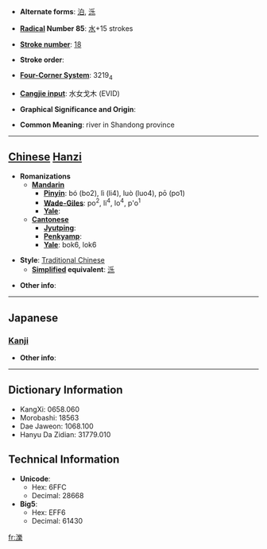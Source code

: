 * '''Alternate forms''': [[泊]], [[泺]]

* '''[[Wiktionary:Chinese radical index| Radical]] Number 85''': [[Wiktionary:Chinese radical index 水|水]]+15 strokes

* '''[[Wiktionary:Chinese total strokes index|Stroke number]]''': [[Wiktionary:Chinese total strokes index 18|18]]

* '''Stroke order''': 

* '''[[Wiktionary:Chinese four corner index|Four-Corner System]]''': 3219<sub>4</sub>

* '''[[Wiktionary:Chinese Cangjie index|Cangjie input]]''': 水女戈木 (EVID)

* '''Graphical Significance and Origin''': 

* '''Common Meaning''': river in Shandong province

----

== [[Chinese]] [[Hanzi]] ==

* '''Romanizations'''
** '''[[Mandarin]]'''
*** '''[[Pinyin]]''': bó (bo2), lì (li4), luò (luo4), pō (po1)
*** '''[[Wade-Giles]]''': po<sup>2</sup>, li<sup>4</sup>, lo<sup>4</sup>, p'o<sup>1</sup>
*** '''[[Yale]]''': 
** '''[[Cantonese]]'''
*** '''[[Jyutping]]''':
*** '''[[Penkyamp]]''': 
*** '''[[Yale]]''': bok6, lok6

* '''Style''': [[Traditional Chinese]] 
** '''[[Simplified Chinese|Simplified]] equivalent''': [[泺]]

* '''Other info''': 

----

==Japanese==
===[[Kanji]]===
{{kanji|on readings=[[ろく]] (roku), [[ほく]] (hoku)|kun readings=}}

* '''Other info''':  

----

== Dictionary Information ==

* KangXi: 0658.060
* Morobashi: 18563
* Dae Jaweon: 1068.100
* Hanyu Da Zidian: 31779.010

== Technical Information ==

* '''Unicode''':
** Hex: 6FFC
** Decimal: 28668
* '''Big5''':
** Hex: EFF6
** Decimal: 61430

[[fr:濼]]